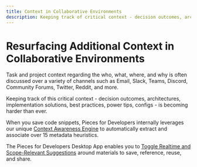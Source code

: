 ```yaml
---
title: Context in Collaborative Environments
description: Keeping track of critical context - decision outcomes, architectures, implementation solutions, best practices, power tips, configs - is becoming harder than ever.
---
```


# Resurfacing Additional Context in Collaborative Environments

Task and project context regarding the who, what, where, and why is often discussed over a variety of channels such as Email, Slack, Teams, Discord, Community Forums, Twitter, Reddit, and more.

Keeping track of this critical context - decision outcomes, architectures, implementation solutions, best practices, power tips, configs - is becoming harder than ever.

When you save code snippets, Pieces for Developers internally leverages our unique [Context Awareness Engine](/features/auto-enrichment#saving-a-snippets-origin-information) to automatically extract and associate over 15 metadata heuristics.

The Pieces for Developers Desktop App enables you to [Toggle Realtime and Scope-Relevant Suggestions](/features/global-search#suggested-searches) around materials to save, reference, reuse, and share.

